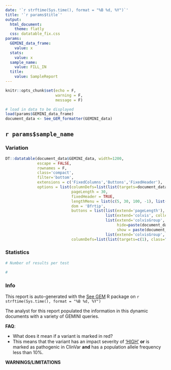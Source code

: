 ```yaml
---
date: '`r strftime(Sys.time(), format = "%B %d, %Y")`'
title: '`r params$title`'
output: 
  html_document:
    theme: flatly
  css: datatable_fix.css
params:
  GEMINI_data_frame:
    value: x
  stats:
    value: x
  sample_name:
    value: FILL_IN
  title:
    value: SampleReport
---
```


```r
knitr::opts_chunk$set(echo = F,
                      warning = F,
                      message = F)
```

```r
# load in data to be displayed
load(params$GEMINI_data_frame)
document_data <- See_GEM_formatter(GEMINI_data)
```


## `r params$sample_name` {.tabset}

### Variation
```r
DT::datatable(document_data$GEMINI_data, width=1200, 
              escape = FALSE,
              rownames = F, 
              class='compact', 
              filter='bottom',
              extensions = c('FixedColumns','Buttons','FixedHeader'),
              options = list(columnDefs=list(list(targets=document_data$neg_core_index-1, visible = FALSE)),
                             pageLength = 30,
                             fixedHeader = TRUE,
                             lengthMenu = list(c(5, 30, 100, -1), list('5', '30', '100', 'All')),
                             dom = 'Bfrtip',
                             buttons = list(list(extend='pageLength'),
                                            list(extend='colvis', collectionLayout='four-column'),
                                            list(extend='colvisGroup', text='Core Fields', 
                                                 hide=paste(document_data$neg_core_index-1, collapse = ','), 
                                                 show = paste(document_data$core_index-1, collapse = ',')),
                                            list(extend='colvisGroup', text='Show All', show = ':hidden' )),
                             columnDefs=list(list(targets=c(1), class="dt-left"))))

```

### Statistics
```r
# Number of results per test

# 

```

### Info

This report is auto-generated with the [See GEM](https://github.com/davemcg/See_GEM) R package on `r strftime(Sys.time(), format = "%B %d, %Y")`

The analyst for this report populated the information in this dynamic documents with a variety of GEMINI queries. 

**FAQ**:

* What does it mean if a variant is marked in red?
* This means that the variant has an impact severity of ['HIGH'](http://gemini.readthedocs.io/en/latest/content/database_schema.html#details-of-the-impact-and-impact-severity-columns) **or** is marked as pathogenic in ClinVar **and** has a population allele frequency less than 10%. 

**WARNINGS/LIMITATIONS** 


